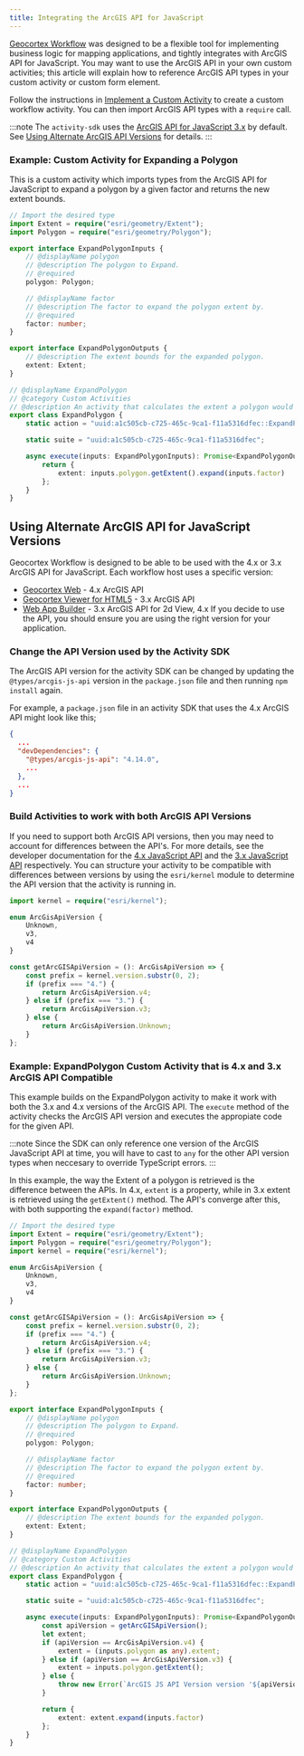 ```yaml
---
title: Integrating the ArcGIS API for JavaScript
---
```



[Geocortex Workflow](https://apps.geocortex.com/workflow/designer/) was designed to be a flexible tool for implementing business logic for mapping applications, and tightly integrates with ArcGIS API for JavaScript. You may want to use the ArcGIS API in your own custom activities; this article will explain how to reference ArcGIS API types in your custom activity or custom form element.

<WebPrereqs />

Follow the instructions in [Implement a Custom Activity](implement-custom-activity-web.mdx) to create a custom workflow activity. You can then import ArcGIS API types with a `require` call.

:::note
The `activity-sdk` uses the [ArcGIS API for JavaScript 3.x](https://developers.arcgis.com/javascript/3/) by default. See [Using Alternate ArcGIS API Versions](integrating-the-esri-api-web.mdx#using-alternate-esri-api-versions) for details.
:::

### Example: Custom Activity for Expanding a Polygon

This is a custom activity which imports types from the ArcGIS API for JavaScript to expand a polygon by a given factor and returns the new extent bounds.

```typescript
// Import the desired type
import Extent = require("esri/geometry/Extent");
import Polygon = require("esri/geometry/Polygon");

export interface ExpandPolygonInputs {
    // @displayName polygon
    // @description The polygon to Expand.
    // @required
    polygon: Polygon;

    // @displayName factor
    // @description The factor to expand the polygon extent by.
    // @required
    factor: number;
}

export interface ExpandPolygonOutputs {
    // @description The extent bounds for the expanded polygon.
    extent: Extent;
}

// @displayName ExpandPolygon
// @category Custom Activities
// @description An activity that calculates the extent a polygon would cover if it was expanded by a given factor.
export class ExpandPolygon {
    static action = "uuid:a1c505cb-c725-465c-9ca1-f11a5316dfec::ExpandPolygon";

    static suite = "uuid:a1c505cb-c725-465c-9ca1-f11a5316dfec";

    async execute(inputs: ExpandPolygonInputs): Promise<ExpandPolygonOutputs> {
        return {
            extent: inputs.polygon.getExtent().expand(inputs.factor)
        };
    }
}
```

## Using Alternate ArcGIS API for JavaScript Versions

Geocortex Workflow is designed to be able to be used with the 4.x or 3.x ArcGIS API for JavaScript. Each workflow host uses a specific version:

-   [Geocortex Web](https://www.geocortex.com/products/gxw/) - 4.x ArcGIS API
-   [Geocortex Viewer for HTML5](https://www.geocortex.com/products/geocortex-essentials/) - 3.x ArcGIS API
-   [Web App Builder](https://www.esri.com/en-us/arcgis/products/web-appbuilder/overview) - 3.x ArcGIS API for 2d View, 4.x
    If you decide to use the API, you should ensure you are using the right version for your application.

### Change the API Version used by the Activity SDK

The ArcGIS API version for the activity SDK can be changed by updating the `@types/arcgis-js-api` version in the `package.json` file and then running `npm install` again.

For example, a `package.json` file in an activity SDK that uses the 4.x ArcGIS API might look like this;

```json
{
  ...
  "devDependencies": {
    "@types/arcgis-js-api": "4.14.0",
    ...
  },
  ...
}
```

### Build Activities to work with both ArcGIS API Versions

If you need to support both ArcGIS API versions, then you may need to account for differences between the API's. For more details, see the developer documentation for the [4.x JavaScript API](https://developers.arcgis.com/javascript/) and the [3.x JavaScript API](https://developers.arcgis.com/javascript/3/) respectively.
You can structure your activity to be compatible with differences between versions by using the `esri/kernel` module to determine the API version that the activity is running in.

```typescript
import kernel = require("esri/kernel");

enum ArcGisApiVersion {
    Unknown,
    v3,
    v4
}

const getArcGISApiVersion = (): ArcGisApiVersion => {
    const prefix = kernel.version.substr(0, 2);
    if (prefix === "4.") {
        return ArcGisApiVersion.v4;
    } else if (prefix === "3.") {
        return ArcGisApiVersion.v3;
    } else {
        return ArcGisApiVersion.Unknown;
    }
};
```

### Example: ExpandPolygon Custom Activity that is 4.x and 3.x ArcGIS API Compatible

This example builds on the ExpandPolygon activity to make it work with both the 3.x and 4.x versions of the ArcGIS API. The `execute` method of the activity checks the ArcGIS API version and executes the appropiate code for the given API.

:::note
Since the SDK can only reference one version of the ArcGIS JavaScript API at time, you will have to cast to `any` for the other API version types when neccesary to override TypeScript errors.
:::

In this example, the way the Extent of a polygon is retrieved is the difference between the APIs. In 4.x, `extent` is a property, while in 3.x extent is retrieved using the `getExtent()` method. The API's converge after this, with both supporting the `expand(factor)` method.

```typescript
// Import the desired type
import Extent = require("esri/geometry/Extent");
import Polygon = require("esri/geometry/Polygon");
import kernel = require("esri/kernel");

enum ArcGisApiVersion {
    Unknown,
    v3,
    v4
}

const getArcGISApiVersion = (): ArcGisApiVersion => {
    const prefix = kernel.version.substr(0, 2);
    if (prefix === "4.") {
        return ArcGisApiVersion.v4;
    } else if (prefix === "3.") {
        return ArcGisApiVersion.v3;
    } else {
        return ArcGisApiVersion.Unknown;
    }
};

export interface ExpandPolygonInputs {
    // @displayName polygon
    // @description The polygon to Expand.
    // @required
    polygon: Polygon;

    // @displayName factor
    // @description The factor to expand the polygon extent by.
    // @required
    factor: number;
}

export interface ExpandPolygonOutputs {
    // @description The extent bounds for the expanded polygon.
    extent: Extent;
}

// @displayName ExpandPolygon
// @category Custom Activities
// @description An activity that calculates the extent a polygon would cover if it was expanded by a given factor.
export class ExpandPolygon {
    static action = "uuid:a1c505cb-c725-465c-9ca1-f11a5316dfec::ExpandPolygon";

    static suite = "uuid:a1c505cb-c725-465c-9ca1-f11a5316dfec";

    async execute(inputs: ExpandPolygonInputs): Promise<ExpandPolygonOutputs> {
        const apiVersion = getArcGISApiVersion();
        let extent;
        if (apiVersion == ArcGisApiVersion.v4) {
            extent = (inputs.polygon as any).extent;
        } else if (apiVersion == ArcGisApiVersion.v3) {
            extent = inputs.polygon.getExtent();
        } else {
            throw new Error(`ArcGIS JS API Version version '${apiVersion}' not recognized.`);
        }

        return {
            extent: extent.expand(inputs.factor)
        };
    }
}
```
